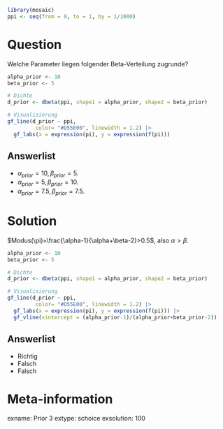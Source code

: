 ```r
library(mosaic)
ppi <- seq(from = 0, to = 1, by = 1/1000)
```

Question
========

Welche Parameter liegen folgender Beta-Verteilung zugrunde?

```r
alpha_prior <- 10
beta_prior <- 5

# Dichte
d_prior <- dbeta(ppi, shape1 = alpha_prior, shape2 = beta_prior)

# Visualisierung
gf_line(d_prior ~ ppi,
         color= "#D55E00", linewidth = 1.2) |>
  gf_labs(x = expression(pi), y = expression(f(pi)))
```


Answerlist
----------
* $\alpha_{prior}=10,\,\beta_{prior}=5$. 
* $\alpha_{prior}=5,\,\beta_{prior}=10$. 
* $\alpha_{prior}=7.5,\,\beta_{prior}=7.5$.


Solution
========

$Modus(\pi)=\frac{\alpha-1}{\alpha+\beta-2}>0.5$, also $\alpha>\beta$.

```r
alpha_prior <- 10
beta_prior <- 5

# Dichte
d_prior <- dbeta(ppi, shape1 = alpha_prior, shape2 = beta_prior)

# Visualisierung
gf_line(d_prior ~ ppi,
         color= "#D55E00", linewidth = 1.2) |>
  gf_labs(x = expression(pi), y = expression(f(pi))) |>
  gf_vline(xintercept = (alpha_prior-1)/(alpha_prior+beta_prior-2))
```


Answerlist
----------
* Richtig
* Falsch
* Falsch


Meta-information
================
exname: Prior 3
extype: schoice
exsolution: 100
